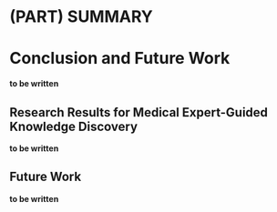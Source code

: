 # (PART) SUMMARY {-}

# Conclusion and Future Work {#summary}

**to be written**

## Research Results for Medical Expert-Guided Knowledge Discovery {#summary-results}

**to be written**

## Future Work {#summary-future-work}

**to be written**
